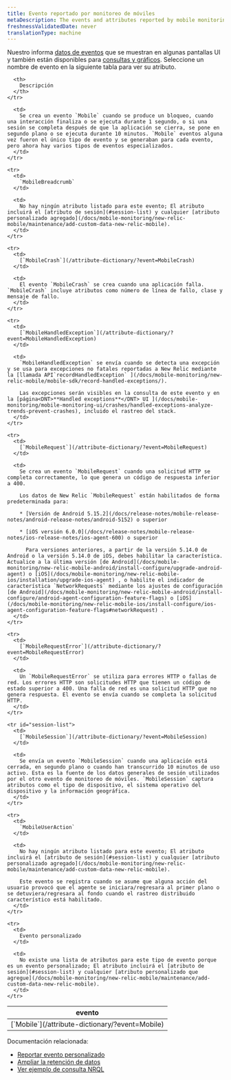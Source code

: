 ```yaml
---
title: Evento reportado por monitoreo de móviles
metaDescription: The events and attributes reported by mobile monitoring in New Relic.
freshnessValidatedDate: never
translationType: machine
---
```


Nuestro [<InlinePopover type="mobile"/>](/docs/mobile-monitoring/new-relic-mobile/getting-started/introduction-new-relic-mobile)informa [datos de eventos](/docs/using-new-relic/data/understand-data/new-relic-data-types#event-data) que se muestran en algunas pantallas UI y también están disponibles para [consultas y gráficos](/docs/using-new-relic/data/understand-data/query-new-relic-data). Seleccione un nombre de evento en la siguiente tabla para ver su atributo.

<table>
  <thead>
    <tr>
      <th style={{ width: "250px" }}>
        evento
      </th>

      <th>
        Descripción
      </th>
    </tr>
  </thead>

  <tbody>
    <tr>
      <td>
        [`Mobile`](/attribute-dictionary/?event=Mobile)
      </td>

      <td>
        Se crea un evento `Mobile` cuando se produce un bloqueo, cuando una interacción finaliza o se ejecuta durante 1 segundo, o si una sesión se completa después de que la aplicación se cierra, se pone en segundo plano o se ejecuta durante 10 minutos. `Mobile` eventos alguna vez fueron el único tipo de evento y se generaban para cada evento, pero ahora hay varios tipos de eventos especializados.
      </td>
    </tr>

    <tr>
      <td>
        `MobileBreadcrumb`
      </td>

      <td>
        No hay ningún atributo listado para este evento; El atributo incluirá el [atributo de sesión](#session-list) y cualquier [atributo personalizado agregado](/docs/mobile-monitoring/new-relic-mobile/maintenance/add-custom-data-new-relic-mobile).
      </td>
    </tr>

    <tr>
      <td>
        [`MobileCrash`](/attribute-dictionary/?event=MobileCrash)
      </td>

      <td>
        El evento `MobileCrash` se crea cuando una aplicación falla. `MobileCrash` incluye atributos como número de línea de fallo, clase y mensaje de fallo.
      </td>
    </tr>

    <tr>
      <td>
        [`MobileHandledException`](/attribute-dictionary/?event=MobileHandledException)
      </td>

      <td>
        `MobileHandledException` se envía cuando se detecta una excepción y se usa para excepciones no fatales reportadas a New Relic mediante la [llamada API`recordHandledException` ](/docs/mobile-monitoring/new-relic-mobile/mobile-sdk/record-handled-exceptions/).

        Las excepciones serán visibles en la consulta de este evento y en la [página<DNT>**Handled exceptions**</DNT> UI ](/docs/mobile-monitoring/mobile-monitoring-ui/crashes/handled-exceptions-analyze-trends-prevent-crashes), incluido el rastreo del stack.
      </td>
    </tr>

    <tr>
      <td>
        [`MobileRequest`](/attribute-dictionary/?event=MobileRequest)
      </td>

      <td>
        Se crea un evento `MobileRequest` cuando una solicitud HTTP se completa correctamente, lo que genera un código de respuesta inferior a 400.

        Los datos de New Relic `MobileRequest` están habilitados de forma predeterminada para:

        * [Versión de Android 5.15.2](/docs/release-notes/mobile-release-notes/android-release-notes/android-5152) o superior

        * [iOS versión 6.0.0](/docs/release-notes/mobile-release-notes/ios-release-notes/ios-agent-600) o superior

          Para versiones anteriores, a partir de la versión 5.14.0 de Android o la versión 5.14.0 de iOS, debes habilitar la característica. Actualice a la última versión [de Android](/docs/mobile-monitoring/new-relic-mobile-android/install-configure/upgrade-android-agent) o [iOS](/docs/mobile-monitoring/new-relic-mobile-ios/installation/upgrade-ios-agent) , o habilite el indicador de característica `NetworkRequests` mediante los ajustes de configuración [de Android](/docs/mobile-monitoring/new-relic-mobile-android/install-configure/android-agent-configuration-feature-flags) o [iOS](/docs/mobile-monitoring/new-relic-mobile-ios/install-configure/ios-agent-configuration-feature-flags#networkRequest) .
      </td>
    </tr>

    <tr>
      <td>
        [`MobileRequestError`](/attribute-dictionary/?event=MobileRequestError)
      </td>

      <td>
        Un `MobileRequestError` se utiliza para errores HTTP o fallas de red. Los errores HTTP son solicitudes HTTP que tienen un código de estado superior a 400. Una falla de red es una solicitud HTTP que no genera respuesta. El evento se envía cuando se completa la solicitud HTTP.
      </td>
    </tr>

    <tr id="session-list">
      <td>
        [`MobileSession`](/attribute-dictionary/?event=MobileSession)
      </td>

      <td>
        Se envía un evento `MobileSession` cuando una aplicación está cerrada, en segundo plano o cuando han transcurrido 10 minutos de uso activo. Esta es la fuente de los datos generales de sesión utilizados por el otro evento de monitoreo de móviles. `MobileSession` captura atributos como el tipo de dispositivo, el sistema operativo del dispositivo y la información geográfica.
      </td>
    </tr>

    <tr>
      <td>
        `MobileUserAction`
      </td>

      <td>
        No hay ningún atributo listado para este evento; El atributo incluirá el [atributo de sesión](#session-list) y cualquier [atributo personalizado agregado](/docs/mobile-monitoring/new-relic-mobile/maintenance/add-custom-data-new-relic-mobile).

        Este evento se registra cuando se asume que alguna acción del usuario provocó que el agente se iniciara/regresara al primer plano o se detuviera/regresara al fondo cuando el rastreo distribuido característico está habilitado.
      </td>
    </tr>

    <tr>
      <td>
        Evento personalizado
      </td>

      <td>
        No existe una lista de atributos para este tipo de evento porque es un evento personalizado; El atributo incluirá el [atributo de sesión](#session-list) y cualquier [atributo personalizado que agregue](/docs/mobile-monitoring/new-relic-mobile/maintenance/add-custom-data-new-relic-mobile).
      </td>
    </tr>
  </tbody>
</table>

Documentación relacionada:

* [Reportar evento personalizado](/docs/insights/insights-data-sources/custom-data/report-custom-event-data)
* [Ampliar la retención de datos](/docs/insights/use-insights-ui/manage-account-data/extend-event-data-retention)
* [Ver ejemplo de consulta NRQL](/docs/query-data/nrql-new-relic-query-language/nrql-query-tutorials)